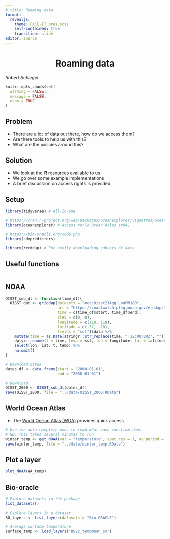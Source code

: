 ```yaml
---
# title: Roaming data
format:
  revealjs:
    theme: FACE-IT_pres.scss
    self-contained: true
    transition: slide
editor: source
---
```


# Roaming data {background-color="#008980" style="text-align: center"}

*Robert Schlegel*

```r
knitr::opts_chunk$set(
  warning = FALSE, 
  message = FALSE,
  echo = TRUE
)
```

## Problem

-   There are a lot of data out there, how do we access them?
-   Are there tools to help us with this?
-   What are the policies around this?

## Solution

-   We look at the **R** resources available to us
-   We go over some example implementations
-   A brief discussion on access rights is provided

## Setup

```r
library(tidyverse) # All-in-one

# https://cran.r-project.org/web/packages/oceanexplorer/vignettes/oceanexplorer.html
library(oceanexplorer) # Access World Ocean Atlas (WOA)

# https://bio-oracle.org/code.php
library(sdmpredictors)

library(rerddap) # For easily downloading subsets of data
```

## Useful functions

```r

```

## NOAA

```r
OISST_sub_dl <- function(time_df){
  OISST_dat <- griddap(datasetx = "ncdcOisst21Agg_LonPM180", 
                       url = "https://coastwatch.pfeg.noaa.gov/erddap/", 
                       time = c(time_df$start, time_df$end), 
                       zlev = c(0, 0),
                       longitude = c(110, 118),
                       latitude = c(-37, -18),
                       fields = "sst")$data %>% 
    mutate(time = as.Date(stringr::str_replace(time, "T12:00:00Z", ""))) %>%
    dplyr::rename(t = time, temp = sst, lon = longitude, lat = latitude) %>%
    select(lon, lat, t, temp) %>%
    na.omit()
}

# Download dates
dates_df <- data.frame(start = "2000-01-01",
                       end = "2000-01-01")

# Download
OISST_2000 <- OISST_sub_dl(dates_df)
save(OISST_2000, file = "../data/OISST_2000.RData")
```


## World Ocean Atlas

-   The [World Ocean Atlas (WOA)](https://www.ncei.noaa.gov/products/world-ocean-atlas) provides quick access

```r
# Use the auto-complete menu to read what each function does
# NB: This takes several minutes to run
winter_temp <- get_NOAA(var = "temperature", spat_res = 1, av_period = "winter")
save(winter_temp, file = "../data/winter_temp.RData")
```

## Plot a layer

```r
plot_NOAA(WA_temp)
```

## Bio-oracle

```r
# Explore datasets in the package
list_datasets()

# Explore layers in a dataset
BO_layers <- list_layers(datasets = "Bio-ORACLE")

# Average surface temperature
surface_temp <- load_layers("BO22_tempmean_ss")
```